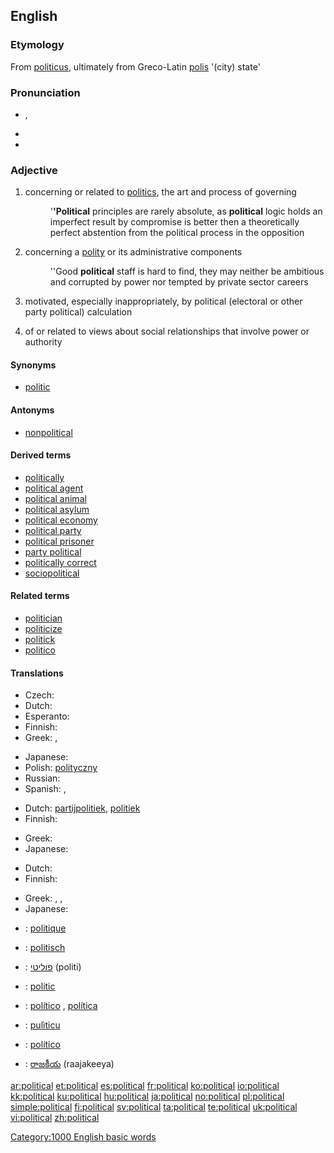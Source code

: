 ==English==
{{rank|etc.|broke|waiting|773|political|reading|German|seven}}

===Etymology===
From {{etyl|la}} [[politicus]], ultimately from Greco-Latin [[polis]] '(city) state'

===Pronunciation===
* {{IPA|/pəˈlɪtɪkəl/}}, {{SAMPA|/p@"lItIk@l/}}
* {{audio|en-us-political.ogg|Audio (US)}}
* {{hyphenation|pol|it|i|cal}}

===Adjective===
{{en-adj|more}}

# concerning or related to [[politics]], the art and process of governing
#: '''''Political''' principles are rarely absolute, as '''political''' logic holds an imperfect result by compromise is better then a theoretically perfect abstention from the political process in the opposition
# concerning a [[polity]] or its administrative components
#: ''Good '''political''' staff is hard to find, they may neither be ambitious and corrupted by power nor tempted by private sector careers
# {{pejorative}} motivated, especially inappropriately, by political (electoral or other party political) calculation
# of or related to views about social relationships that involve power or authority

====Synonyms====
* [[politic]]

====Antonyms====
* [[nonpolitical]]

====Derived terms====
* [[politically]]
* [[political agent]]
* [[political animal]]
* [[political asylum]]
* [[political economy]]
* [[political party]]
* [[political prisoner]]
* [[party political]]
* [[politically correct]]
* [[sociopolitical]]

====Related terms====
* [[politician]]
* [[politicize]]
* [[politick]]
* [[politico]]

====Translations====
{{trans-top|concerning or related to politics}}
* Czech: {{t+|cs|politický|m}}
* Dutch: {{t+|nl|politiek}}
* Esperanto: {{t-|eo|politika|xs=Esperanto}}
* Finnish: {{t+|fi|poliittinen}}
* Greek: {{t+|el|πολιτικός|sc=Grek}}, {{t+|el|πολιτειακός|sc=Grek}}
{{trans-mid}}
* Japanese: {{t-|ja|政治的な|tr=seiji-tekina|sc=Jpan}}
* Polish: [[polityczny]] {{m}}
* Russian: {{t+|ru|политический|tr=politíčeskij|sc=Cyrl}}
* Spanish: {{t-|es|político|m}},  {{t+|es|política|f}}
{{trans-bottom}}

{{trans-top|motivated by political calculation}}
* Dutch: [[partijpolitiek]], [[politiek]]
* Finnish: {{t+|fi|poliittinen}}
{{trans-mid}}
* Greek: {{t+|el|πολιτικός|sc=Grek}}
* Japanese: {{t-|ja|政治的な|tr=seiji-tekina|sc=Jpan}}
{{trans-bottom}}

{{trans-top|of or related to views about social relationships that involve power or authority}}
* Dutch: {{t+|nl|politiek}}
* Finnish: {{t+|fi|poliittinen}}
{{trans-mid}}
* Greek: {{t+|el|πολιτικός|sc=Grek}}, {{t+|el|πολιτειακός|sc=Grek}}, {{t+|el|δημόσιος|sc=Grek}}
* Japanese: {{t-|ja|政治的な|tr=seiji-tekina|sc=Jpan}}
{{trans-bottom}}

{{checktrans-top}}
* {{ttbc|French}}: [[politique]]
* {{ttbc|German}}: [[politisch]]
* {{ttbc|Hebrew}}: [[פוליטי]] (politi)
* {{ttbc|Interlingua}}: [[politic]]
{{trans-mid}}
* {{ttbc|Portuguese}}: [[político]] {{m}}, [[política]] {{f}}
* {{ttbc|Sicilian}}: [[pulìticu]]
* {{ttbc|Spanish}}: [[político]] {{m}}
* {{ttbc|Telugu}}: [[రాజకీయ]] (raajakeeya)
{{trans-bottom}}

[[Category:1000 English basic words]]

[[ar:political]]
[[et:political]]
[[es:political]]
[[fr:political]]
[[ko:political]]
[[io:political]]
[[kk:political]]
[[ku:political]]
[[hu:political]]
[[ja:political]]
[[no:political]]
[[pl:political]]
[[simple:political]]
[[fi:political]]
[[sv:political]]
[[ta:political]]
[[te:political]]
[[uk:political]]
[[vi:political]]
[[zh:political]]